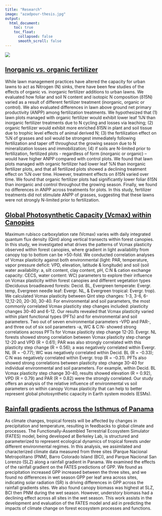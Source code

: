 ```yaml
---
title: "Research"
image: "azadpour-thesis.jpg"
output: 
  html_document:
    toc: true
    toc_float:
      collapsed: false
      smooth_scroll: false
---
```

![](azadpour-thesis.jpg)

## [Inorganic *vs.* organic fertilizer](https://collections.lib.utah.edu/ark:/87278/s6bk7290)

<left>
While lawn management practices have altered the capacity for urban lawns to act as Nitrogen (N)
sinks, there have been few studies of the effects of organic vs. inorganic fertilizer additions to
urban lawns. We evaluated how foliar and soil N content and isotopic N composition (δ15N) varied as a result of different fertilizer treatment (inorganic, organic or control). We also evaluated differences in lawn above ground net primary productivity (ANPP) among fertilization treatments. We hypothesized that (1) lawn plots managed with organic fertilizer would exhibit lower leaf %N than inorganic fertilizer treatments due to N cycling and losses via leaching; (2) organic fertilizer would exhibit more enriched δ15N in plant and soil tissue due to trophic level effects of animal derived N; (3) the fertilization effect on %N of grasses and soil would be strongest immediately following fertilization and taper off throughout the growing season due to N mineralization losses and immobilization; (4) if soils are N-limited prior to fertilization, fertilized plots - regardless of form (inorganic or organic) -- would have higher ANPP compared with control plots. We found that lawn plots managed with organic fertilizer had lower leaf %N than inorganic fertilizer plots, and that all fertilized plots showed a declining treatment effect on %N over time. However, treatment effects on δ15N varied over time. We found that organic fertilizer plots had significantly lower foliar δ15N than inorganic and control throughout the growing season. Finally, we found no differences in ANPP across treatments for plots. In this study, fertilizer treatments did not stimulate ANPP of grasses, suggesting that these lawns were not strongly N-limited prior to fertilization.

</left>

## [Global Photosynthetic Capacity (Vcmax) within Canopies](https://agu-do03.confex.com/agu/fm19/meetingapp.cgi/Paper/500362)

Maximum rubisco carboxylation rate (Vcmax) varies with daily integrated quantum flux density (Qint) along vertical transects within forest canopies. In this study, we investigated what drives the patterns of Vcmax plasticity observed within forest canopies, where gradient in light availability from canopy top to bottom can be >50-fold. We conducted correlation analyses of Vcmax plasticity against both environmental (light: PAR, temperature, vapor pressure deficit: VPD, elevation, latitude & longitude) and soil (soil water availability: a, silt content, clay content, pH, C:N & cation exchange capacity: CECS, water content: WC) parameters to explore their influence on Vcmax plasticity within forest canopies and different vegetation types (Deciduous broadleaved forests: Decid. BL, Evergreen temperate: Evergr. temp, Evergreen needle leaf: Evergr. NL, & Evergreen tropical: Evergr. trop). We calculated Vcmax plasticity between Qint step changes: 1-3, 3-6, 6-12,12-20, 20-30, 30-40. For environmental and soil parameters, the most commonly correlated Vcmax plasticity step changes included: plasticity changes 30-40 and 6-12. Our results revealed that Vcmax plasticity varied within plant functional types (PFTs) and for environmental and soil parameters. Two out of seven environmental parameters -VPD and PAR-, and three out of six soil parameters -a, WC & C:N- showed strong correlations across PFTs for Vcmax plasticity step change 12-20. Evergr. NL forests showed strong correlation between Vcmax plasticity step change 12-20 and VPD (R = 0.61); PAR was also strongly correlated with this plasticity step change (R = 0.56); a was negatively correlated within Evergr. NL (R = -0.77); WC was negatively correlated within Decid. BL (R = -0.33); C:N was negatively correlated within Evergr. trop (R = -0.31). PFTs also showed strong correlations between plasticity step change 30-40 for individual environmental and soil parameters. For example, within Decid. BL Vcmax plasticity step change 30-40, results showed elevation (R = 0.92), VPD (R = 0.79) and PAR (R = 0.82) were the strongly correlated. Our study offers an analysis of the relative influence of environmental vs soil parameters on within canopy Vcmax plasticity that can help to better represent global photosynthetic capacity in Earth system models (ESMs).


## [Rainfall gradients across the Isthmus of Panama](https://www.osti.gov/dataexplorer/biblio/dataset/1633769)

As climate changes, tropical forests will be affected by changes in precipitation and temperature, resulting in feedbacks to global climate and processes. The Functionally-Assembled Terrestrial Ecosystem Simulator (FATES) model, being developed at Berkeley Lab, is structured and parameterized to represent ecological dynamics of tropical forests under different environmental regimes. In this analysis, we assimilated and characterized climate data measured from three sites (Parque Nacional Metropolitano (PNM), Barro Colorado Island (BCI), and Parque Nacional San Lorenzo (SLZ) along a rainfall gradient in Panama. We examined the effects of the rainfall gradient on the FATES predictions of GPP. We found as precipitation increased GPP increased between the three sites, and we found no differences in wet season GPP per leaf area across sites, indicating solar radiation (SR) is driving differences in GPP across the rainfall gradients sites. We also found canopy biomass was highest at SLZ, BCI then PNM during the wet season. However, understory biomass had a declining effect across all sites in the wet season. This work assists in the development and evaluation of the FATES model and aid in predicting the impacts of climate change on forest ecosystem processes and functions.

